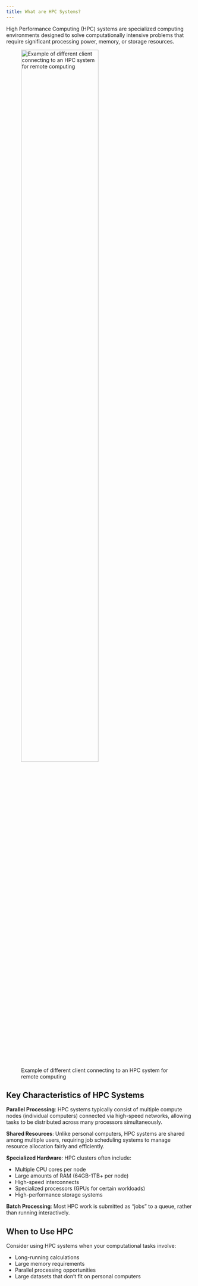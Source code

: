 ```yaml
---
title: What are HPC Systems?
---
```


High Performance Computing (HPC) systems are specialized computing environments designed to solve computationally intensive problems that require significant processing power, memory, or storage resources.


![Example of different client connecting to an HPC system for remote computing](../assets/remote-computing.png){width=70%}


## Key Characteristics of HPC Systems

**Parallel Processing**: HPC systems typically consist of multiple compute nodes (individual computers) connected via high-speed networks, allowing tasks to be distributed across many processors simultaneously.

**Shared Resources**: Unlike personal computers, HPC systems are shared among multiple users, requiring job scheduling systems to manage resource allocation fairly and efficiently.

**Specialized Hardware**: HPC clusters often include:

- Multiple CPU cores per node
- Large amounts of RAM (64GB-1TB+ per node)
- High-speed interconnects
- Specialized processors (GPUs for certain workloads)
- High-performance storage systems

**Batch Processing**: Most HPC work is submitted as "jobs" to a queue, rather than running interactively.

## When to Use HPC

Consider using HPC systems when your computational tasks involve:

- Long-running calculations
- Large memory requirements
- Parallel processing opportunities
- Large datasets that don't fit on personal computers

